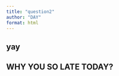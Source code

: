 ```yaml
---
title: "question2"
author: "DAY"
format: html
---
```


## yay


## WHY YOU SO LATE TODAY?
```r

```

